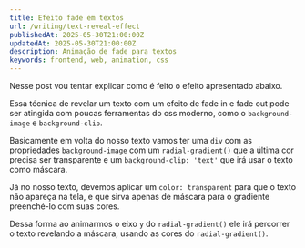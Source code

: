 ```yaml
---
title: Efeito fade em textos
url: /writing/text-reveal-effect
publishedAt: 2025-05-30T21:00:00Z
updatedAt: 2025-05-30T21:00:00Z
description: Animação de fade para textos
keywords: frontend, web, animation, css
---
```


Nesse post vou tentar explicar como é feito o efeito apresentado abaixo.

<CraftPreview>
  <TextReveal/>
</CraftPreview>

Essa técnica de revelar um texto com um efeito de fade in e fade out pode ser atingida com poucas ferramentas do css moderno, como o `background-image` e `background-clip`.

Basicamente em volta do nosso texto vamos ter uma `div` com as propriedades `background-image` com um `radial-gradient()` que a última cor precisa ser transparente e um `background-clip: 'text'` que irá usar o texto como máscara.

Já no nosso texto, devemos aplicar um `color: transparent` para que o texto não apareça na tela, e que sirva apenas de máscara para o gradiente preenché-lo com suas cores.

Dessa forma ao animarmos o eixo `y` do `radial-gradient()` ele irá percorrer o texto revelando a máscara, usando as cores do `radial-gradient()`.

